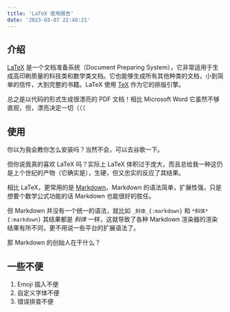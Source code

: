 ```yaml
---
title: 'LaTeX 使用报告'
date: '2023-03-07 22:48:21'
---
```


## 介绍

[LaTeX](https://www.latex-project.org) 是一个文档准备系统（Document Preparing System），它非常适用于生成高印刷质量的科技类和数学类文档。它也能够生成所有其他种类的文档，小到简单的信件，大到完整的书籍。LaTeX 使用 [TeX](https://www.tug.org/svn/texlive) 作为它的排版引擎。

总之是以代码的形式生成很漂亮的 PDF 文档！相比 Microsoft Word 它虽然不够直观，但，漂亮决定一切（（（

## 使用

你以为我会教你怎么安装吗？当然不会，可以去谷歌一下。

但你说我真的喜欢 LaTeX 吗？实际上 LaTeX 体积过于庞大，而且总给我一种这仍是上个世纪的产物（它确实是），生硬，但又忠实的反应了其结果。

相比 LaTeX，更常用的是 [Markdown](https://daringfireball.net/projects/markdown)，Markdown 的语法简单，扩展性强，只是想要个数学公式功能的话 Markdown 也能很好的胜任。

但 Markdown 并没有一个统一的语法，就比如 `_斜体_{:markdown}` 和 `*斜体*{:markdown}` 其结果都是 _斜体_ 一样，这就导致了各种 Markdown 渲染器的渲染结果有所不同，更不用说一些平台的扩展语法了。

那 Markdown 的创始人在干什么？

## 一些不便

1. Emoji 插入不便
2. 自定义字体不便
3. 错误排查不便
